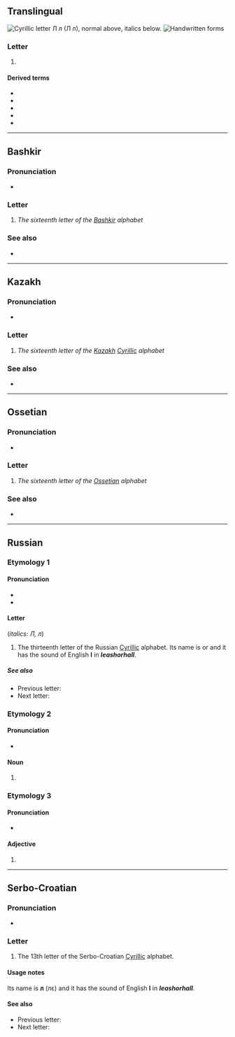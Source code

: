 {{also|љ|Л|л.|-л|Л.}}
{{character info}}
==Translingual==
{{wikipedia}}
[[Image:Cyrillic L.png|thumb|right|Cyrillic letter '''Л л''' (''Л л''), normal above, italics below.]]
[[File:13-Russian alphabet-Л л.svg|thumb|Handwritten forms]]

===Letter===
{{mul-letter|upper=Л|lower=л|sc=Cyrl}}

# {{non-gloss definition|Cyrillic small letter el}}

====Derived terms====
* {{l|mul|sc=Cyrl|ԯ}}
* {{l|mul|sc=Cyrl|Ԡ}}
* {{l|mul|sc=Cyrl|Ԓ}}
* {{l|mul|sc=Cyrl|Ӆ}}
* {{l|mul|sc=Cyrl|Љ}}

----

==Bashkir==

===Pronunciation===
* {{qualifier|phoneme}} {{IPA|ba|/l/}}

===Letter===
{{head|ba|letter|sc=Cyrl|upper case|Л}}

# ''The sixteenth letter of the [[Bashkir]] alphabet''

===See also===
* {{list:Cyrillic script letters/ba}}

----

==Kazakh==
{{kk-regional|л|ل}}

===Pronunciation===
* {{qualifier|phoneme}} {{IPA|kk|/l/}}

===Letter===
{{head|kk|letter|lower case||upper case|Л}}

# ''The sixteenth letter of the [[Kazakh]] [[Cyrillic]] alphabet''

===See also===
* {{list:Cyrillic script letters/kk}}

----

==Ossetian==

===Pronunciation===
* {{qualifier|phoneme}} {{IPA|os|/l/}}

===Letter===
{{head|os|letter|sc=Cyrl|upper case|Л}}

# ''The sixteenth letter of the [[Ossetian]] alphabet''

===See also===
* {{list:Cyrillic script letters/os}}

----

==Russian==

===Etymology 1===

====Pronunciation====
* {{ru-IPA|л}}
* {{ru-IPA|ль}}

====Letter====
{{head|ru|letter|lower case||upper case|Л}} (''italics: Л, л'')

# The thirteenth letter of the Russian [[Cyrillic]] alphabet. Its name is {{m|ru|эл}} or {{m|ru|эль}} and it has the sound of English '''l''' in '''''l'''eash'' or ''ha'''ll'''''.

=====See also=====
* Previous letter: {{l|ru|к}}
* Next letter: {{l|ru|м}}

===Etymology 2===

====Pronunciation====
* {{ru-IPA|phon=литр}}

====Noun====
{{ru-noun||m-in|-}}

# {{ru-abbrev of|литр||[[liter]]}}

===Etymology 3===

====Pronunciation====
* {{ru-IPA|phon=лёгкий}}

====Adjective====
{{ru-adj|indecl=1}}

# {{ru-abbrev of|лёгкий||[[lightweight]]}}

{{topics|ru|Units of measure}}

----

==Serbo-Croatian==
{{attention|sh}}

===Pronunciation===
* {{qualifier|phoneme}} {{IPA|sh|/l/}}

===Letter===
{{head|sh|letter|lower case||upper case|Л}}

# The 13th letter of the Serbo-Croatian [[Cyrillic]] alphabet.

====Usage notes====
Its name is '''л''' (лɛ) and it has the sound of English '''l''' in '''''l'''eash'' or ''ha'''ll'''''.

====See also====
* Previous letter: {{l|sh|к}}
* Next letter: {{l|sh|љ}}